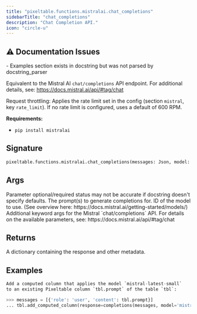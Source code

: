 ```yaml
---
title: "pixeltable.functions.mistralai.chat_completions"
sidebarTitle: "chat_completions"
description: "Chat Completion API."
icon: "circle-u"
---
```

## ⚠️ Documentation Issues

<Warning>
- Examples section exists in docstring but was not parsed by docstring_parser
</Warning>

Equivalent to the Mistral AI `chat/completions` API endpoint. For additional details, see: https://docs.mistral.ai/api/#tag/chat

Request throttling: Applies the rate limit set in the config (section `mistral`, key `rate_limit`). If no rate limit is configured, uses a default of 600 RPM.

**Requirements:**

- `pip install mistralai`


## Signature

```python
pixeltable.functions.mistralai.chat_completions(messages: Json, model: String, model_kwargs: Optional[Json]) -> Json
```

## Args

<Note>
Parameter optional/required status may not be accurate if docstring doesn't specify defaults.
</Note>

<ParamField path="messages" type="Json" required>
  The prompt(s) to generate completions for.


</ParamField>

<ParamField path="model" type="String" required>
  ID of the model to use. (See overview here: https://docs.mistral.ai/getting-started/models/)


</ParamField>

<ParamField path="model_kwargs" type="Optional[Json]" required>
  Additional keyword args for the Mistral `chat/completions` API. For details on the available parameters, see: https://docs.mistral.ai/api/#tag/chat


</ParamField>

## Returns

<ResponseField name="return" type="any" required>
  A dictionary containing the response and other metadata.


</ResponseField>

## Examples

```python
Add a computed column that applies the model `mistral-latest-small`
to an existing Pixeltable column `tbl.prompt` of the table `tbl`:

>>> messages = [{'role': 'user', 'content': tbl.prompt}]
... tbl.add_computed_column(response=completions(messages, model='mistral-latest-small'))
```

